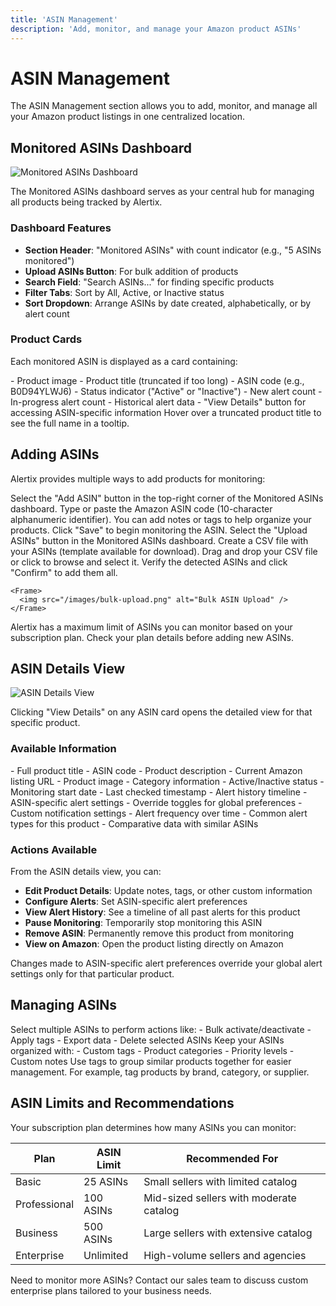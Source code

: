```yaml
---
title: 'ASIN Management'
description: 'Add, monitor, and manage your Amazon product ASINs'
---
```


# ASIN Management

The ASIN Management section allows you to add, monitor, and manage all your Amazon product listings in one centralized location.

## Monitored ASINs Dashboard

<Frame>
  <img src="/images/monitored-asins.png" alt="Monitored ASINs Dashboard" />
</Frame>

The Monitored ASINs dashboard serves as your central hub for managing all products being tracked by Alertix.

### Dashboard Features

- **Section Header**: "Monitored ASINs" with count indicator (e.g., "5 ASINs monitored")
- **Upload ASINs Button**: For bulk addition of products
- **Search Field**: "Search ASINs..." for finding specific products
- **Filter Tabs**: Sort by All, Active, or Inactive status
- **Sort Dropdown**: Arrange ASINs by date created, alphabetically, or by alert count

### Product Cards

Each monitored ASIN is displayed as a card containing:

<CardGroup cols={2}>
  <Card title="Visual Elements">
    - Product image
    - Product title (truncated if too long)
    - ASIN code (e.g., B0D94YLWJ6)
    - Status indicator ("Active" or "Inactive")
  </Card>
  <Card title="Alert Information">
    - New alert count
    - In-progress alert count
    - Historical alert data
    - "View Details" button for accessing ASIN-specific information
  </Card>
</CardGroup>

<Tip>
  Hover over a truncated product title to see the full name in a tooltip.
</Tip>

## Adding ASINs

Alertix provides multiple ways to add products for monitoring:

<Tabs>
  <Tab title="Individual ASIN">
    <Steps>
      <Step title="Click Add ASIN">
        Select the "Add ASIN" button in the top-right corner of the Monitored ASINs dashboard.
      </Step>
      <Step title="Enter ASIN">
        Type or paste the Amazon ASIN code (10-character alphanumeric identifier).
      </Step>
      <Step title="Add Product Details (Optional)">
        You can add notes or tags to help organize your products.
      </Step>
      <Step title="Save">
        Click "Save" to begin monitoring the ASIN.
      </Step>
    </Steps>
  </Tab>
  
  <Tab title="Bulk Upload">
    <Steps>
      <Step title="Click Upload ASINs">
        Select the "Upload ASINs" button in the Monitored ASINs dashboard.
      </Step>
      <Step title="Prepare CSV File">
        Create a CSV file with your ASINs (template available for download).
      </Step>
      <Step title="Upload File">
        Drag and drop your CSV file or click to browse and select it.
      </Step>
      <Step title="Review and Confirm">
        Verify the detected ASINs and click "Confirm" to add them all.
      </Step>
    </Steps>
    
    <Frame>
      <img src="/images/bulk-upload.png" alt="Bulk ASIN Upload" />
    </Frame>
  </Tab>
</Tabs>

<Warning>
  Alertix has a maximum limit of ASINs you can monitor based on your subscription plan. Check your plan details before adding new ASINs.
</Warning>

## ASIN Details View

<Frame>
  <img src="/images/asin-details-view.png" alt="ASIN Details View" />
</Frame>

Clicking "View Details" on any ASIN card opens the detailed view for that specific product.

### Available Information

<AccordionGroup>
  <Accordion title="Product Information">
    - Full product title
    - ASIN code
    - Product description
    - Current Amazon listing URL
    - Product image
    - Category information
  </Accordion>
  
  <Accordion title="Monitoring Status">
    - Active/Inactive status
    - Monitoring start date
    - Last checked timestamp
    - Alert history timeline
  </Accordion>
  
  <Accordion title="Alert Preferences">
    - ASIN-specific alert settings
    - Override toggles for global preferences
    - Custom notification settings
  </Accordion>
  
  <Accordion title="Performance Metrics">
    - Alert frequency over time
    - Common alert types for this product
    - Comparative data with similar ASINs
  </Accordion>
</AccordionGroup>

### Actions Available

From the ASIN details view, you can:

- **Edit Product Details**: Update notes, tags, or other custom information
- **Configure Alerts**: Set ASIN-specific alert preferences
- **View Alert History**: See a timeline of all past alerts for this product
- **Pause Monitoring**: Temporarily stop monitoring this ASIN
- **Remove ASIN**: Permanently remove this product from monitoring
- **View on Amazon**: Open the product listing directly on Amazon

<Info>
  Changes made to ASIN-specific alert preferences override your global alert settings only for that particular product.
</Info>

## Managing ASINs

<CardGroup cols={2}>
  <Card title="Bulk Actions" icon="layer-group">
    Select multiple ASINs to perform actions like:
    - Bulk activate/deactivate
    - Apply tags
    - Export data
    - Delete selected ASINs
  </Card>
  
  <Card title="Organization" icon="tags">
    Keep your ASINs organized with:
    - Custom tags
    - Product categories
    - Priority levels
    - Custom notes
  </Card>
</CardGroup>

<Tip>
  Use tags to group similar products together for easier management. For example, tag products by brand, category, or supplier.
</Tip>

## ASIN Limits and Recommendations

Your subscription plan determines how many ASINs you can monitor:

| Plan | ASIN Limit | Recommended For |
|------|------------|-----------------|
| Basic | 25 ASINs | Small sellers with limited catalog |
| Professional | 100 ASINs | Mid-sized sellers with moderate catalog |
| Business | 500 ASINs | Large sellers with extensive catalog |
| Enterprise | Unlimited | High-volume sellers and agencies |

<Info>
  Need to monitor more ASINs? Contact our sales team to discuss custom enterprise plans tailored to your business needs.
</Info>
